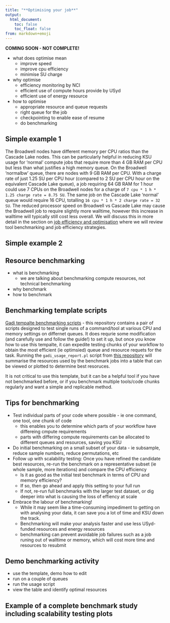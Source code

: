 ```yaml
---
title: "**Optimising your job**"
output:
  html_document:
    toc: false
    toc_float: false
from: markdown+emoji
---
```


**COMING SOON - NOT COMPLETE!**

- what does optimise mean
  - improve speed
  - improve cpu efficiency
  - minimise SU charge
- why optimise
  - efficiency monitoring by NCI
  - efficient use of compute hours provide by USyd
  - efficient use of energy resource
- how to optimise
  - appropriate resource and queue requests
  - right queue for the job
  - checkpointing to enable ease of resume
  - do benchmarking


## Simple example 1

The Broadwell nodes have different memory per CPU ratios than the Cascade Lake nodes. This can be particularly helpful in reducing KSU usage for 'normal' compute jobs that require more than 4 GB RAM per CPU but less than what justifies a high memory queue. On the Broadwell 'normalbw' queue, there are nodes with 9 GB RAM per CPU. With a charge rate of just 1.25 SU per CPU hour (compared to 2 SU per CPU hour on the equivalent Cascade Lake queue), a job requiring 64 GB RAM for 1 hour could use 7 CPUs on the Broadwell nodes for a charge of `7 cpu * 1 h * 1.25 charge rate = 8.75 SU`. The same job on the Cascade Lake 'normal' queue would require 16 CPU, totalling `16 cpu * 1 h * 2 charge rate = 32 SU`. The reduced processor speed on Broadwell vs Cascade Lake may cause the Broadwell job to require slightly more walltime, however this increase in walltime will typically still cost less overall. We will discuss this in more detail in the section on [job efficiency and optimisation](./10_job_efficiency.qmd) where we will review tool benchmarking and job efficiency strategies. 

## Simple example 2 


## Resource benchmarking

- what is benchmarking
  - we are talking about benchmarking compute resources, not technical benchmarking
- why benchmark
- how to benchmark 

## Benchmarking template scripts

[Gadi tempalte benchmarking scripts](https://github.com/Sydney-Informatics-Hub/Gadi-benchmarking) - this repository contains a pair of scripts designed to test single runs of a command/tool at various CPU and memory settings on differnet queues. It does requrie some modification (and carefully use and follow the guide!) to set it up, but once you know how to use this tempalte, it can expedite testing chunks of your workflow to obtain the most efficient (ie optimsied) queue and resource requets for the task. Running the `gadi_usage_report.pl` script from [this repository](https://github.com/Sydney-Informatics-Hub/HPC_usage_reports) will summarise the resources used by the benchmark jobs into a table that can be viewed or plotted to determine best resoruces. 

It is not critical to use this template, but it can be a helpful tool if you have not benchmarked before, or if you benchmark multiple tools/code chunks regularly and want a simple and replicable method. 

## Tips for benchmarking
- Test individual parts of your code where possible - ie one command, one tool, one chunk of code
  - this enables you to determine which parts of your workflow have differeing cmpute requirements
  - parts with differing compute requirements can be allocated to different queues and resources, saving you KSU
- Do initial benchmarking on a small subset of your data - ie subsample, reduce sample numbers, reduce permutations, etc
- Follow up with scalability testing: Once you have refined the candidate best resources, re-run the benchmark on a representative subset (ie whole sample, more iterations) and compare the CPU efficiency
  - Is it as good as the initial test benchmark in terms of CPU and memory efficiency?
  - If so, then go ahead and apply this setting to your full run
  - If not, re-run full benchmarks with the larger test dataset, or dig deeper into what is causing the loss of effiency at scale
- Embrace the labour of benchmarking!
  - While it may seem like a time-consuming impediment to getting on with analysing your data, it can save you a lot of time and KSU down the track. 
  - Benchmarking will make your analysis faster and use less USyd-funded resources and energy resources
  - benchmarking can prevent avoidable job failures such as a job runing out of walltime or memory, which will cost more time and resources to resubmit

## Demo benchmarking activity

- use the template, demo how to edit 
- run on a couple of queues
- run the usage script
- view the table and identify optimal resources 

## Example of a complete benchmark study including scalability testing plots